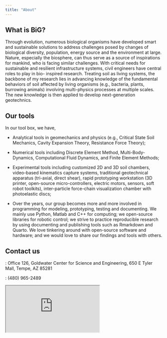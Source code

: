 ```yaml
---
title: "About"
---
```


## What is BiG?

Through evolution, numerous biological organisms have developed smart and sustainable solutions to address challenges posed by changes of biological diversity, population, energy source and the environment at large. Nature, especially the biosphere, can thus serve as a source of inspirations for mankind, who is facing similar challenges. With critical needs for sustainable and resilient infrastructure systems, civil engineers have central roles to play in bio- inspired research. Treating soil as living systems, the backbone of my research lies in advancing knowledge of the fundamental behaviors of soil affected by living organisms (e.g., bacteria, plants, burrowing animals) involving multi-physics processes at multiple scales. The new knowledge is then applied to develop next-generation geotechnics.

## Our tools

In our tool box, we have,

* Analytical tools in geomechanics and physics (e.g., Critical State Soil Mechanics, Cavity Expansion Theory, Resistance Force Theory);

* Numerical tools including Discrete Element Method, Multi-Body-Dynamics, Computational Fluid Dynamics, and Finite Element Methods;

* Experimental tools including customized 2D and 3D soil chambers, video-based kinematics capture systems, traditional geotechnical apparatus (tri-axial, direct shear), rapid prototyping workstation (3D printer, open-source micro-controllers, electric motors, sensors, soft robot toolkits), inter-particle force-chain visualization chamber with photoelastic discs;

* Over the years, our group becomes more and more involved in programming for modeling, prototyping, testing and documenting. We mainly use Python, Matlab and C++ for computing; we open-source libraries for robotic control; we strive to practice reproducible research by using documenting and publishing tools such as Rmarkdown and Quarto. We love tinkering around with open-source software and hardware; and we would love to share our findings and tools with others.

## Contact us

[]{.bi .bi-geo-alt-fill}: Office 126, Goldwater Center for Science and Engineering, 650 E Tyler Mall, Tempe, AZ 85281

[]{.bi .bi-telephone-fill}: (480) 965-2489 

::: {.ratio .ratio-16x9}
<iframe src="https://www.google.com/maps/d/u/0/embed?mid=1CI3nKCeGjYBwoTPGaBqTyTTlHNrYkpZH" allowfullscreen></iframe>
:::
